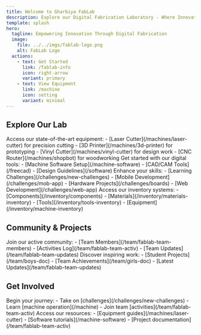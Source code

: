 ```yaml
---
title: Welcome to Gharbiya FabLab
description: Explore our Digital Fabrication Laboratory - Where Innovation Meets Creation
template: splash
hero:
  tagline: Empowering Innovation Through Digital Fabrication
  image:
    file: ../../imgs/fablab-logo.png
    alt: FabLab Logo
  actions:
    - text: Get Started
      link: /fablab-info
      icon: right-arrow
      variant: primary
    - text: View Equipment
      link: /machine
      icon: setting
      variant: minimal
---
```



## Explore Our Lab

<CardGrid stagger>
	<Card title="Digital Fabrication" icon="setting">
		Access our state-of-the-art equipment:
		- [Laser Cutter](/machines/laser-cutter) for precision cutting
		- [3D Printer](/machines/3d-printer) for prototyping
		- [Vinyl Cutter](/machines/vinyl-cutter) for design work
		- [CNC Router](/machines/shopbot) for woodworking
	</Card>
	<Card title="Software & Tools" icon="laptop">
		Get started with our digital tools:
		- [Machine Software Setup](/machine-software)
		- [CAD/CAM Tools](/freecad)
		- [Design Guidelines](/software)
	</Card>
	<Card title="Resources & Learning" icon="open-book">
		Enhance your skills:
		- [Learning Challenges](/challenges/new-challenges)
		- [Mobile Development](/challenges/mob-app)
		- [Hardware Projects](/challenges/boards)
		- [Web Development](/challenges/web-app)
	</Card>
	<Card title="Lab Management" icon="document">
		Access our inventory systems:
		- [Components](/inventory/components)
		- [Materials](/inventory/materials-inventory)
		- [Tools](/inventory/tools-inventory)
		- [Equipment](/inventory/machine-inventory)
	</Card>
</CardGrid>

## Community & Projects

<CardGrid>
	<Card title="Meet Our Team" icon="starlight">
		Join our active community:
		- [Team Members](/team/fablab-team-members)
		- [Activities Log](/team/fablab-team-activ)
		- [Team Updates](/team/fablab-team-updates)
	</Card>
	<Card title="Featured Projects" icon="rocket">
		Discover inspiring work:
		- [Student Projects](/team/boys-doc)
		- [Team Achievements](/team/girls-doc)
		- [Latest Updates](/team/fablab-team-updates)
	</Card>
</CardGrid>

## Get Involved

<CardGrid>
	<Card title="Start Learning" icon="pen">
		Begin your journey:
		- Take on [challenges](/challenges/new-challenges)
		- Learn [machine operation](/machine)
		- Join team [activities](/team/fablab-team-activ)
	</Card>
	<Card title="Resource Center" icon="information">
		Access our resources:
		- [Equipment guides](/machines/laser-cutter)
		- [Software tutorials](/machine-software)
		- [Project documentation](/team/fablab-team-activ)
	</Card>
</CardGrid>

